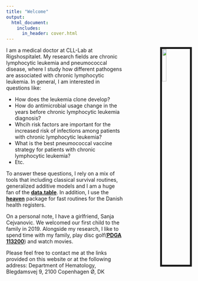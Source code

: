```yaml
---
title: "Welcome"
output:
  html_document:
    includes:
      in_header: cover.html
---
```

<img src="images/cph_foto_michael.jpg" style="width:15%;  border:5px solid; margin-left: 100px" align="right">
I am a medical doctor at CLL-Lab at Rigshospitalet. My research fields are chronic lymphocytic leukemia and pneumococcal disease, where I study how different pathogens are associated with chronic lymphocytic leukemia. In general, I am interested in questions like:

- How does the leukemia clone develop?
- How do antimicrobial usage change in the years before chronic lymphocytic leukemia diagnosis? 
- Whcih risk factors are important for the increased risk of infections among patients with chronic lymphocytic leukemia?
- What is the best pneumococcal vaccine strategy for patients with chronic lymphocytic leukemia?
- Etc.  

To answer these questions, I rely on a mix of tools that including classical survival routines, generalized additive models and I am a huge fan of the [**data.table**](https://rdatatable.gitlab.io/data.table/). In addition, I use the [**heaven**](https://github.com/tagteam/heaven) package for fast routines for the Danish health registers. 

On a personal note, I have a girlfriend, Sanja Cejvanovic. We welcomed our first child to the family in 2019. Alongside my research, I like to spend time with my family, play disc golf([**PDGA 113200**](https://www.pdga.com/player/113200)) and watch movies.

Please feel free to contact me at the links provided on this website or at the following address: Department of Hematology, Blegdamsvej 9, 2100 Copenhagen Ø, DK